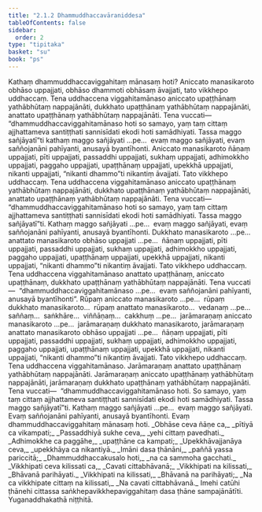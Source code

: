 ```yaml
---
title: "2.1.2 Dhammuddhaccavāraniddesa"
tableOfContents: false
sidebar:
  order: 2
type: "tipitaka"
basket: "su"
book: "ps"
---
```



<DynamicBreadcrumb />

<Division number="6" book="ps" bookNo="26" page="9">

<Paragraph number="1365" book="ps">
Kathaṃ <Emphasis>dhammuddhaccaviggahitaṃ mānasaṃ hoti?</Emphasis> Aniccato manasikaroto obhāso uppajjati, obhāso dhammoti obhāsaṃ āvajjati, tato vikkhepo uddhaccaṃ. Tena uddhaccena viggahitamānaso aniccato upaṭṭhānaṃ yathābhūtaṃ nappajānāti, dukkhato upaṭṭhānaṃ yathābhūtaṃ nappajānāti, anattato upaṭṭhānaṃ yathābhūtaṃ nappajānāti. Tena vuccati—  “dhammuddhaccaviggahitamānaso hoti so samayo, yaṃ taṃ cittaṃ ajjhattameva santiṭṭhati sannisīdati ekodi hoti samādhiyati. <Emphasis>Tassa maggo sañjāyatī”</Emphasis>ti kathaṃ maggo sañjāyati …pe…  evaṃ maggo sañjāyati, evaṃ saññojanāni pahīyanti, anusayā byantīhonti.
</Paragraph>

<Paragraph number="1366" book="ps">
Aniccato manasikaroto ñāṇaṃ uppajjati, pīti uppajjati, passaddhi uppajjati, sukhaṃ uppajjati, adhimokkho uppajjati, paggaho uppajjati, upaṭṭhānaṃ uppajjati, upekkhā uppajjati, nikanti uppajjati, “nikanti dhammo”ti nikantiṃ āvajjati. Tato vikkhepo uddhaccaṃ. Tena uddhaccena viggahitamānaso aniccato upaṭṭhānaṃ yathābhūtaṃ nappajānāti, dukkhato upaṭṭhānaṃ yathābhūtaṃ nappajānāti, anattato upaṭṭhānaṃ yathābhūtaṃ nappajānāti. Tena vuccati—  “dhammuddhaccaviggahitamānaso hoti so samayo, yaṃ taṃ cittaṃ ajjhattameva santiṭṭhati sannisīdati ekodi hoti samādhiyati. <Emphasis>Tassa maggo sañjāyatī</Emphasis>”ti. Kathaṃ maggo sañjāyati …pe…  evaṃ maggo sañjāyati, evaṃ saññojanāni pahīyanti, anusayā byantīhonti.
</Paragraph>

<Paragraph number="1367" book="ps">
Dukkhato manasikaroto …pe…  anattato manasikaroto obhāso uppajjati …pe…  ñāṇaṃ uppajjati, pīti uppajjati, passaddhi uppajjati, sukhaṃ uppajjati, adhimokkho uppajjati, paggaho uppajjati, upaṭṭhānaṃ uppajjati, upekkhā uppajjati, nikanti uppajjati, “nikanti dhammo”ti nikantiṃ āvajjati. Tato vikkhepo uddhaccaṃ. Tena uddhaccena viggahitamānaso anattato upaṭṭhānaṃ, aniccato upaṭṭhānaṃ, dukkhato upaṭṭhānaṃ yathābhūtaṃ nappajānāti. Tena vuccati—  “dhammuddhaccaviggahitamānaso …pe…  evaṃ saññojanāni pahīyanti, anusayā byantīhonti”.
</Paragraph>

<Paragraph number="1368" book="ps">
Rūpaṃ aniccato manasikaroto …pe…  rūpaṃ dukkhato manasikaroto…  rūpaṃ anattato manasikaroto…  vedanaṃ …pe…  saññaṃ…  saṅkhāre…  viññāṇaṃ…  cakkhuṃ …pe…  jarāmaraṇaṃ aniccato manasikaroto …pe…  jarāmaraṇaṃ dukkhato manasikaroto, jarāmaraṇaṃ anattato manasikaroto obhāso uppajjati …pe…  ñāṇaṃ uppajjati, pīti uppajjati, passaddhi uppajjati, sukhaṃ uppajjati, adhimokkho uppajjati, paggaho uppajjati, upaṭṭhānaṃ uppajjati, upekkhā uppajjati, nikanti uppajjati, “nikanti dhammo”ti nikantiṃ āvajjati. Tato vikkhepo uddhaccaṃ. Tena uddhaccena viggahitamānaso. Jarāmaraṇaṃ anattato upaṭṭhānaṃ yathābhūtaṃ nappajānāti. Jarāmaraṇaṃ aniccato upaṭṭhānaṃ yathābhūtaṃ nappajānāti, jarāmaraṇaṃ dukkhato upaṭṭhānaṃ yathābhūtaṃ nappajānāti. Tena vuccati—  “dhammuddhaccaviggahitamānaso hoti. So samayo, yaṃ taṃ cittaṃ ajjhattameva santiṭṭhati sannisīdati ekodi hoti samādhiyati. <Emphasis>Tassa maggo sañjāyatī</Emphasis>”ti. Kathaṃ maggo sañjāyati …pe…  evaṃ maggo sañjāyati. Evaṃ saññojanāni pahīyanti, anusayā byantīhonti. Evaṃ dhammuddhaccaviggahitaṃ mānasaṃ hoti.
</Paragraph>

</Division>
<Division number="7" book="ps" bookNo="26" page="10">

<Paragraph number="1369" type="verses" book="ps">
_Obhāse ceva ñāṇe ca,_  
_pītiyā ca vikampati;_  
_Passaddhiyā sukhe ceva,_  
_yehi cittaṃ pavedhati._  

</Paragraph>

<Paragraph number="1370" type="verses" book="ps">
_Adhimokkhe ca paggāhe,_  
_upaṭṭhāne ca kampati;_  
_Upekkhāvajjanāya ceva,_  
_upekkhāya ca nikantiyā._  

</Paragraph>

<Paragraph number="1371" type="verses" book="ps">
_Imāni dasa ṭhānāni,_  
_paññā yassa pariccitā;_  
_Dhammuddhaccakusalo hoti,_  
_na ca sammoha gacchati._  

</Paragraph>

<Paragraph number="1372" type="verses" book="ps">
_Vikkhipati ceva kilissati ca,_  
_Cavati cittabhāvanā;_  
_Vikkhipati na kilissati,_  
_Bhāvanā parihāyati._  

</Paragraph>

<Paragraph number="1373" type="verses" book="ps">
_Vikkhipati na kilissati,_  
_Bhāvanā na parihāyati;_  
_Na ca vikkhipate cittaṃ na kilissati,_  
_Na cavati cittabhāvanā._  

</Paragraph>

<Paragraph number="1374" book="ps">
Imehi catūhi ṭhānehi cittassa saṅkhepavikkhepaviggahitaṃ dasa ṭhāne sampajānātīti.

</Paragraph>
</Division>

<Paragraph number="1375" type="center" book="ps">
Yuganaddhakathā niṭṭhitā.
</Paragraph>